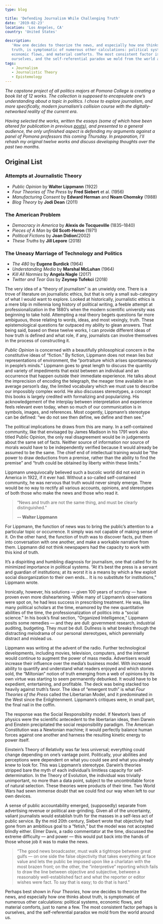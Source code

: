 ```yaml
---
type: blog

title: 'Defending Journalism While Challenging Truth'
date: '2019-02-23'
location: 'Los Angeles, CA'
country: 'United States'

description:
   'How one decides to theorize the news, and especially how one thinks about
   truth, is symptomatic of numerous other calculations: political systems,
   economic flows, and material comforts. The most consistent factor is
   ourselves, and the self-referential paradox we mold from the world around us.'
tags:
   - Journalism
   - Journalistic Theory
   - Epistemology
---
```


_The capstone project of all politics majors at Pomona College is creating a
book list of 12 works. The collection is supposed to encapsulate one’s
understanding about a topic in politics. I chose to explore journalism, and more
specifically, modern journalism’s collision course with the digitally-networked
reality of the current era_.

_Having selected the works, written the essays (some of which have been altered
for publication in previous
[posts](https://medium.com/@elibenton/post-truth-journalism-fits-a-post-technology-america-ef841b471ad)),
and presented to a general audience, the only unfinished aspect is defending my
arguments against a panel of Pomona professors this coming Thursday. In
preparation, I’ll rehash my original twelve works and discuss developing
thoughts over the past two months._

## Original List

### Attempts at Journalistic Theory

-  _Public Opinion_ by **Walter Lippmann** (1922)
-  _Four Theories of The Press_ by **Fred Siebert** et al. (1956)
-  _Manufacturing Consent_ by **Edward Herman** and **Noam Chomsky** (1988)
-  _Blog Theory_ by **Jodi Dean** (2011)

### The American Problem

-  _Democracy in America_ by **Alexis de Tocqueville** (1835–1840)
-  _Pieces of A Man_ by **Gil Scott-Heron** (1971)
-  _Political Fictions_ by **Joan Didion**(2002)
-  _These Truths_ by **Jill Lepore** (2018)

### The Uneasy Marriage of Technology and Politics

-  _The 480_ by **Eugene Burdick** (1964)
-  _Understanding Media_ by **Marshal McLuhan** (1964)
-  _Kill All Normies_ by **Angela Nagle** (2017)
-  _Twitter and Tear Gas_ by **Zeynep Tufekci** (2018)

The very idea of a “theory of journalism” is an unwieldy one. There is a trove
of literature on journalistic ethics, but that is only a small sub-category of
what I would want to explore. Looked at historically, journalistic ethics is a
mere blip in millennia long history of political writing, a feeble attempt at
professionalization in the 1880’s when the modern scientific university was
beginning to take hold. Attempting a real theory begets questions far more
ambiguous, those relating to words, ideas, and most vexingly, truth. These
epistemological questions far outpaced my ability to glean answers. That being
said, based on these twelve works, I can provide different ideas of how truth is
defined and what role, if any, journalists can involve themselves in the process
of constructing it.

_Public Opinion_ is concerned with a beautifully philosophical concern in the
constitutive ideas of “fiction.” By fiction, Lippmann does not mean lies but
representations of environment, the “portraiture which arises spontaneously in
people’s minds.” Lippmann goes to great length to discuss the quantity and
variety of impediments that exist between an individual and an occurrence that
happen outside their immediate experience. He talks about the imprecision of
encoding the telegraph, the meager time available in an average person’s day,
the limited vocabulary which we must use to describe our impossibly complex
world. He also discusses stereotypes, a concept this books is largely credited
with formalizing and popularizing. His acknowledgement of the interplay between
interpretation and experience feels relevant even today, when so much of our
communication is in symbols, images, and references. Most cogently, Lippmann’s
stereotype can be defined: “we do not see then define, we define and then see.”

The political implications he draws from this are many. In a self-contained
community, like that envisaged by James Madison in his 1791 work also titled
Public Opinion, the only real disagreement would be in judgements about the same
set of facts. Neither source of information nor source of morals would have to
be independently verified because it would already be assumed to be the same.
The chief end of intellectual training would be “the power to draw deductions
from a premise, rather than the ability to find the premise” and “truth could be
obtained by liberty within these limits.”

Lippmann unequivocally believed such a bucolic world did not exist in America in
1922, if it ever had. Without a so-called self-contained community, he was
nervous that truth would never simply emerge. There would be no way to rectify
all various accounts, opinions, and stereotypes of both those who make the news
and those who read it.

> “News and truth are not the same thing, and must be clearly distinguished.”
>
> **-- Walter Lippmann**

For Lippmann, the function of news was to bring the public’s attention to a
particular topic or occurrence. It simply was not capable of making sense of it.
On the other hand, the function of truth was to discover facts, put them into
conversation with one another, and make a workable narrative from them. Lippmann
did not think newspapers had the capacity to work with this kind of truth.

It’s a dispiriting and humbling diagnosis for journalism, one that called for
its minimized importance in political systems. “At it’s best the press is a
servant and guardian of institutions; at its worst it is a means by which a few
exploit social disorganization to their own ends… It is no substitute for
institutions,” Lippmann wrote.

Ironically, however, his solutions — given 100 years of scrutiny — have proven
even more disheartening. While many of Lippmann’s observations were spot on, he
had less success in prescribing treatment. He was, like many political scholars
at the time, enamored by the new quantitative abilities of the time, the
professionalization of politics into a “social science.” In his book’s final
section, “Organized Intelligence,” Lippmann posits some remedies — and they are
dull: government research, industrial auditing, budgeting. They _must_ be dull.
Dullness is what breaks through the distracting melodrama of our personal
stereotypes, which perennially distract and mislead us.

Lippmann was writing at the advent of the radio. Further technological
developments, including movies, television, computers, and the internet would
continue to augment the power of mass media. Advertisers would increase their
influence over the media’s business model. With increased ability to quantify
and understand what readers enjoyed and which stories sold, the “Miltonian”
notion of truth emerging from a web of opinions by its own virtue was starting
to seem permanently debunked. It would have to be expedient, entertaining, and
profitable. The deck was being stacked too heavily against truth’s favor. The
idea of “emergent truth” is what _Four Theories of the Press_ called the
Libertarian Model, and it predominated in the West since the Enlightenment.
Lippmann’s critiques were, in small part, the final nail in the coffin.

The response was the Social Responsibility model. If Newton’s laws of physics
were the scientific antecedent to the libertarian ideas, then Darwin and
Einstein precipitated the social responsibility paradigm. The American
Constitution was a Newtonian machine; it would perfectly balance human forces
against one another and harness the resulting kinetic energy to power itself.

Einstein’s Theory of Relativity was far less universal; everything could change
depending on one’s vantage point. Politically, your abilities and perceptions
were dependent on what you could see and what you already knew to look for. This
was Lippmann’s stereotype. Darwin’s theories stripped bare the myth of each
individual’s limitless capacity for self-determination. In the Theory of
Evolution, the individual was trivially unimportant, no more than a data point,
subject to the uncontrollable force of natural selection. These theories were
products of their time. Two World Wars had sewn immense doubt that we could find
our way when left to our own devices.

A sense of public accountability emerged, (supposedly) separate from advertising
revenue or political axe-grinding. Given all of the uncertainty, valiant
journalists would establish truth for the masses in a self-less act of public
service. By the mid 20th century, Siebert wrote that objectivity had gone from
an ambitious goal to a “fetish,” but the model was not accepted blindly either.
Elmer Davis, a radio commentator at the time, discussed the extreme difficulty —
and power — this would put back into the hands of those whose job it was to make
the news.

> “The good news broadcaster, must walk a tightrope between great gulfs — on one
> side the false objectivity that takes everything at face value and lets the
> public be imposed upon like a charlatan with the most brazen front; on the
> other, the “interpretive” reporting which fails to draw the line between
> objective and subjective, between a reasonably well-established fact and what
> the reporter or editor wishes were fact. To say that is easy; to do that is
> hard.”

Perhaps best shown in _Four Theories_, how one decides to theorize the news, and
especially how one thinks about truth, is symptomatic of numerous other
calculations: political systems, economic flows, and material comforts, just to
name a few. The most consistent factor perhaps is ourselves, and the
self-referential paradox we mold from the world around us.
